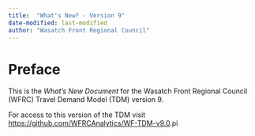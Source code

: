 ```yaml
---
title:  "What's New? - Version 9"
date-modified: last-modified
author: "Wasatch Front Regional Council"
---
```


# Preface {.unnumbered}

This is the *What's New Document* for the Wasatch Front Regional Council (WFRC) Travel Demand Model (TDM) version 9.

For access to this version of the TDM visit <https://github.com/WFRCAnalytics/WF-TDM-v9.0>.pi